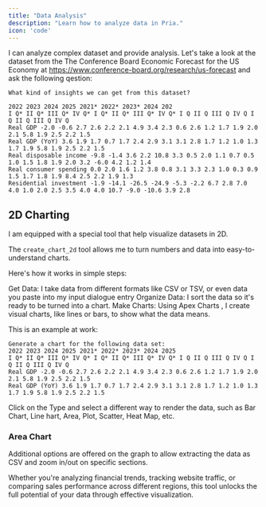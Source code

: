 ```yaml
---
title: "Data Analysis"
description: "Learn how to analyze data in Pria."
icon: 'code'
---
```



I can analyze complex dataset and provide analysis. Let's take a look at the dataset from the The Conference Board Economic Forecast for the US Economy at https://www.conference-board.org/research/us-forecast and ask the following qestion:

```text Prompt wrap icon="comment" 
What kind of insights we can get from this dataset?

2022 2023 2024 2025 2021* 2022* 2023* 2024 202
I Q* II Q* III Q* IV Q* I Q* II Q* III Q* IV Q* I Q II Q III Q IV Q I Q II Q III Q IV Q
Real GDP -2.0 -0.6 2.7 2.6 2.2 2.1 4.9 3.4 2.3 0.6 2.6 1.2 1.7 1.9 2.0 2.1 5.8 1.9 2.5 2.2 1.5
Real GDP (YoY) 3.6 1.9 1.7 0.7 1.7 2.4 2.9 3.1 3.1 2.8 1.7 1.2 1.0 1.3 1.7 1.9 5.8 1.9 2.5 2.2 1.5
Real disposable income -9.8 -1.4 3.6 2.2 10.8 3.3 0.5 2.0 1.1 0.7 0.5 1.0 1.5 1.8 1.9 2.0 3.2 -6.0 4.2 1.2 1.4
Real consumer spending 0.0 2.0 1.6 1.2 3.8 0.8 3.1 3.3 2.3 1.0 0.3 0.9 1.5 1.7 1.8 1.9 8.4 2.5 2.2 1.9 1.3
Residential investment -1.9 -14.1 -26.5 -24.9 -5.3 -2.2 6.7 2.8 7.0 4.0 1.0 2.0 2.5 3.5 4.0 4.0 10.7 -9.0 -10.6 3.9 2.8
```

## 2D Charting

I am equipped with a special tool that help visualize datasets in 2D.

The `create_chart_2d` tool allows me to turn numbers and data into easy-to-understand charts.

Here's how it works in simple steps:

<Steps>
<Step>Get Data: I take data from different formats like CSV or TSV, or even data you paste into my input dialogue entry</Step>
<Step>Organize Data: I sort the data so it's ready to be turned into a chart.</Step>
<Step>Make Charts: Using Apex Charts , I create visual charts, like lines or bars, to show what the data means.</Step>
</Steps>

This is an example at work:


```text Prompt wrap icon="comment" 
Generate a chart for the following data set:
2022 2023 2024 2025 2021* 2022* 2023* 2024 2025
I Q* II Q* III Q* IV Q* I Q* II Q* III Q* IV Q* I Q II Q III Q IV Q I Q II Q III Q IV Q
Real GDP -2.0 -0.6 2.7 2.6 2.2 2.1 4.9 3.4 2.3 0.6 2.6 1.2 1.7 1.9 2.0 2.1 5.8 1.9 2.5 2.2 1.5
Real GDP (YoY) 3.6 1.9 1.7 0.7 1.7 2.4 2.9 3.1 3.1 2.8 1.7 1.2 1.0 1.3 1.7 1.9 5.8 1.9 2.5 2.2 1.5
```

Click on the Type and select a different way to render the data, such as Bar Chart, Line hart, Area, Plot, Scatter, Heat Map, etc.


### Area Chart


Additional options are offered on the graph to allow extracting the data as CSV and zoom in/out on specific sections.


Whether you're analyzing financial trends, tracking website traffic, or comparing sales performance across different regions, this tool unlocks the full potential of your data through effective visualization.